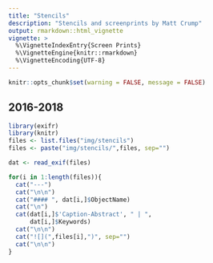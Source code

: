 ```yaml
---
title: "Stencils"
description: "Stencils and screenprints by Matt Crump"
output: rmarkdown::html_vignette
vignette: >
  %\VignetteIndexEntry{Screen Prints}
  %\VignetteEngine{knitr::rmarkdown}
  %\VignetteEncoding{UTF-8}
---
```



```r
knitr::opts_chunk$set(warning = FALSE, message = FALSE)
```

## 2016-2018

```r
library(exifr)
library(knitr)
files <- list.files("img/stencils")
files <- paste("img/stencils/",files, sep="")

dat <- read_exif(files)

for(i in 1:length(files)){
  cat("---")
  cat("\n\n")
  cat("#### ", dat[i,]$ObjectName)
  cat("\n")
  cat(dat[i,]$'Caption-Abstract', " | ",
      dat[i,]$Keywords)
  cat("\n\n")
  cat("![](",files[i],")", sep="")
  cat("\n\n")
}
```




